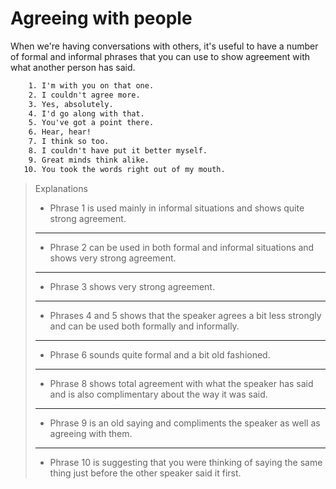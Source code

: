 # Agreeing with people

When we're having conversations with others, it's useful to have a number of formal and informal phrases that you can use to show agreement with what another person has said.

```txt
    1. I'm with you on that one.
    2. I couldn't agree more.
    3. Yes, absolutely.
    4. I'd go along with that.
    5. You've got a point there.
    6. Hear, hear!
    7. I think so too.
    8. I couldn't have put it better myself.
    9. Great minds think alike.
   10. You took the words right out of my mouth.
```

> Explanations
>
> - Phrase 1 is used mainly in informal situations and shows quite strong agreement.
>
> ---
>
> - Phrase 2 can be used in both formal and informal situations and shows very strong agreement.
>
> ---
>
> - Phrase 3 shows very strong agreement.
>
> ---
>
> - Phrases 4 and 5 shows that the speaker agrees a bit less strongly and can be used both formally and informally.
>
> ---
>
> - Phrase 6 sounds quite formal and a bit old fashioned.
>
> ---
>
> - Phrase 8 shows total agreement with what the speaker has said and is also complimentary about the way it was said.
>
> ---
>
> - Phrase 9 is an old saying and compliments the speaker as well as agreeing with them.
>
> ---
>
> - Phrase 10 is suggesting that you were thinking of saying the same thing just before the other speaker said it first.
